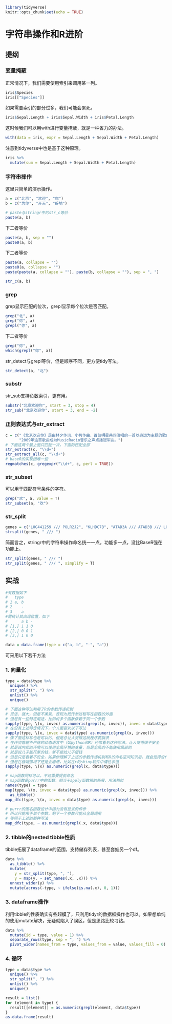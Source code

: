 
```r
library(tidyverse)
knitr::opts_chunk$set(echo = TRUE)
```

# 字符串操作和R进阶

## 提纲

### 变量掩蔽

正常情况下，我们需要使用索引来调用某一列。

```r
iris$Species
iris[["Species"]]
```

如果需要索引的部分过多，我们可能会累死。

```r
iris$Sepal.Length + iris$Sepal.Width + iris$Petal.Length
```

这时候我们可以用with进行变量掩蔽，就是一种省力的办法。

```r
with(data = iris, expr = Sepal.Length + Sepal.Width + Petal.Length)
```

注意到tidyverse中也是基于这种原理。

```r
iris %>% 
  mutate(sum = Sepal.Length + Sepal.Width + Petal.Length)
```

### 字符串操作

这里只简单的演示操作。

```r
a = c("北京", "欢迎", "你")
b = c("为你", "开天", "辟地")

# paste与stringr中的str_c等价
paste(a, b)
```

下二者等价

```r
paste(a, b, sep = "")
paste0(a, b)
```

下二者等价

```r
paste(a, collapse = "")
paste0(a, collapse = "")
paste(paste(a, collapse = ""), paste(b, collapse = ""), sep = ", ")

str_c(a, b)
```

### grep

grep显示匹配的位次，grepl显示每个位次是否匹配。
```r
grep("北", a)
grep("你", a)
grepl("你", a)
```

下二者等价

```r
grep("你", a)
which(grepl("你", a))
```

str_detect与grepl等价，但是顺序不同，更方便tidy写法。

```r
str_detect(a, "北")
```

### substr

str_sub支持负数索引，更有用。

```r
substr("北京欢迎你", start = 3, stop = 4)
str_sub("北京欢迎你", start = 3, end = -2)
```

### 正则表达式与str_extract

```r
c = c("《北京欢迎你》是由林夕作词，小柯作曲，百位明星共同演唱的一首以奥运为主题的歌曲，发行于2008年4月30日。", 
      "2009年这首歌曲成为MusicRadio音乐之声点播冠军曲。")
# 下面这两个最上面只匹配一次，下面的匹配全部
str_extract(c, "\\d+")
str_extract_all(c, "\\d+")
# baseR的实现困难一些
regmatches(c, gregexpr("\\d+", c, perl = TRUE))
```

### str_subset

可以用于匹配符号条件的字符。

```r
grep("欢", a, value = T)
str_subset(a, "欢")
```

### str_split

```r
genes = c("LOC441259 /// POLR2J2", "KLHDC7B", "ATAD3A /// ATAD3B /// LOC732419") 
strsplit(genes, " /// ")
```

简而言之，stringr中的字符串操作命名统一一点，功能多一点，没比BaseR强在功能上。

```r
str_split(genes, " /// ")
str_split(genes, " /// ", simplify = T)
```

## 实战

```r
#有数据如下
#   type
# 1 a, b
# 2    -
# 3    a
#需统计其出现位置，如下
#      a b -
# [1,] 1 1 0
# [2,] 0 0 1
# [3,] 1 0 0

data = data.frame(type = c("a, b", "-", "a"))
```

可采用以下若干方法

### 1. 向量化

```r
type = data$type %>% 
  unique() %>% 
  str_split(", ") %>% 
  unlist() %>% 
  unique()

# 下面这种写法利用了R的参数传递机制
# 灵活、强大，但是不美观，表现为把传参过程写在函数的外面
# 但是有一些特定用途，比如说多个函数依赖于同一个参数
sapply(type, \(x, invec) as.numeric(grepl(x, invec)), invec = data$type)
# 在没有上述特定情况下，个人更喜欢以下写法
sapply(type, \(x, invec = data$type) as.numeric(grepl(x, invec)))
# 像下面这样写也是可以的，但是总让人觉得这段程序要崩溃
# 在环境管理不严格的动态语言中（如python和R）经常看到这种写法，让人觉得很不安全
# 就是说内部的环境可以使用全局环境的变量，但是全局的不能使用局部的
# 就是说儿子能花爹的钱，爹不能找儿子借钱
# 但是只是看着不安全，如果你理解了上述的参数传递机制和R的命名空间知识后，就会觉得没什么大不了的
# 但是在极端情况下还是会崩溃，比如在r的shiny软件中惰性求值
sapply(type, \(x) as.numeric(grepl(x, data$type)))

# map函数同样可以，不过需要提前命名
# map函数是purrr中的函数，相当于apply函数簇的拓展，用法相似
names(type) = type
map(type, \(x, invec = data$type) as.numeric(grepl(x, invec))) %>% 
  as_tibble()
map_dfc(type, \(x, invec = data$type) as.numeric(grepl(x, invec)))

# purrr的匿名函数设计中因为没有显式的传参
# 所以只能用于单个参数，剩下一个参数只能从全局调用
# 等同于上述的那种写法
map_dfc(type, ~ as.numeric(grepl(.x, data$type)))
```

### 2. tibble的nested tibble性质

tibble拓展了dataframe的范围，支持储存列表，甚至套娃另一个df。

```r
data %>%
  as_tibble() %>% 
  mutate(
    y = str_split(type, ", "), 
    y = map(y, ~ set_names(.x, .x))) %>% 
  unnest_wider(y) %>% 
  mutate(across(-type, ~ ifelse(is.na(.x), 0, 1)))
```

### 3. dataframe操作

利用tibble的性质确实有些超模了，只利用tidyr的数据框操作也可以。如果想单纯的使用mutate解决，无疑就陷入了误区，但是思路比较刁钻。

```r
data %>% 
  mutate(id = type, value = 1) %>% 
  separate_rows(type, sep = ", ") %>% 
  pivot_wider(names_from = type, values_from = value, values_fill = 0)
```

### 4. 循环

```r
type = data$type %>% 
  unique() %>% 
  str_split(", ") %>% 
  unlist() %>% 
  unique()

result = list()
for (element in type) {
  result[[element]] = as.numeric(grepl(element, data$type))
}
as.data.frame(result)
```







